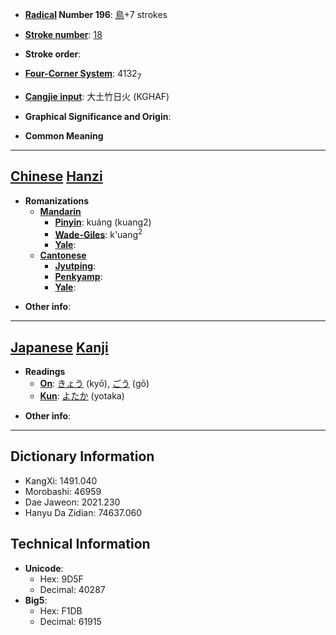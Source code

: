 * '''[[Wiktionary:Chinese radical index| Radical]] Number 196''': [[Wiktionary:Chinese radical index 鳥|鳥]]+7 strokes

* '''[[Wiktionary:Chinese total strokes index|Stroke number]]''': [[Wiktionary:Chinese total strokes index 18|18]]

* '''Stroke order''': 

* '''[[Wiktionary:Chinese four corner index|Four-Corner System]]''': 4132<sub>7</sub>

* '''[[Wiktionary:Chinese Cangjie index|Cangjie input]]''': 大土竹日火 (KGHAF)

* '''Graphical Significance and Origin''': 

* '''Common Meaning'''

----

== [[Chinese]] [[Hanzi]] ==

* '''Romanizations'''
** '''[[Mandarin]]'''
*** '''[[Pinyin]]''': kuáng (kuang2)
*** '''[[Wade-Giles]]''': k'uang<sup>2</sup>
*** '''[[Yale]]''': 
** '''[[Cantonese]]'''
*** '''[[Jyutping]]''':
*** '''[[Penkyamp]]''': 
*** '''[[Yale]]''': 

* '''Other info''': 

----

== [[Japanese]] [[Kanji]] ==

* '''Readings'''
** '''[[On]]''': [[きょう]] (kyō), [[ごう]] (gō)
** '''[[Kun]]''': [[よたか]] (yotaka)

* '''Other info''':  

----

== Dictionary Information ==

* KangXi: 1491.040
* Morobashi: 46959
* Dae Jaweon: 2021.230
* Hanyu Da Zidian: 74637.060

== Technical Information ==

* '''Unicode''':
** Hex: 9D5F
** Decimal: 40287
* '''Big5''':
** Hex: F1DB
** Decimal: 61915